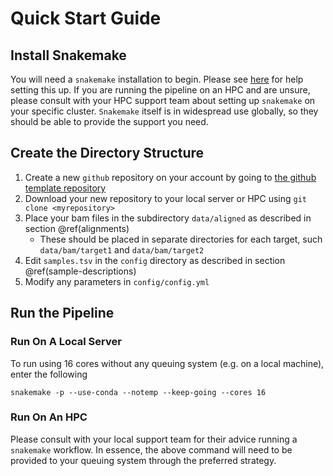 # Quick Start Guide {#quick-start}

## Install Snakemake {#snakemake}

You will need a `snakemake` installation to begin. 
Please see [here](https://snakemake.readthedocs.io/en/stable/getting_started/installation.html) for help setting this up.
If you are running the pipeline on an HPC and are unsure, please consult with your HPC support team about setting up `snakemake` on your specific cluster.
`Snakemake` itself is in widespread use globally, so they should be able to provide the support you need.

## Create the Directory Structure {#quick-directories}

1. Create a new `github` repository on your account by going to [the github template repository](https://github.com/steveped/GRAVI/generate)
2. Download your new repository to your local server or HPC using `git clone <myrepository>`
3. Place your bam files in the subdirectory `data/aligned` as described in section \@ref(alignments)
    + These should be placed in separate directories for each target, such `data/bam/target1` and `data/bam/target2`
4. Edit `samples.tsv` in the `config` directory as described in section \@ref(sample-descriptions)
5. Modify any parameters in `config/config.yml` 

## Run the Pipeline {#quick-run}

### Run On A Local Server

To run using 16 cores without any queuing system (e.g. on a local machine), enter the following

```
snakemake -p --use-conda --notemp --keep-going --cores 16
```

### Run On An HPC

Please consult with your local support team for their advice running a `snakemake` workflow.
In essence, the above command will need to be provided to your queuing system through the preferred strategy.
